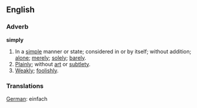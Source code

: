 ==English==

===Adverb===

'''simply'''

#In a [[simple]] manner or state; considered in or by itself; without addition; [[alone]]; [[merely]]; [[solely]]; [[barely]].
#[[Plainly]]; without [[art]] or [[subtle]]ty.
#[[Weak]]ly; [[fool]]ishly.

===Translations===

[[German]]: einfach